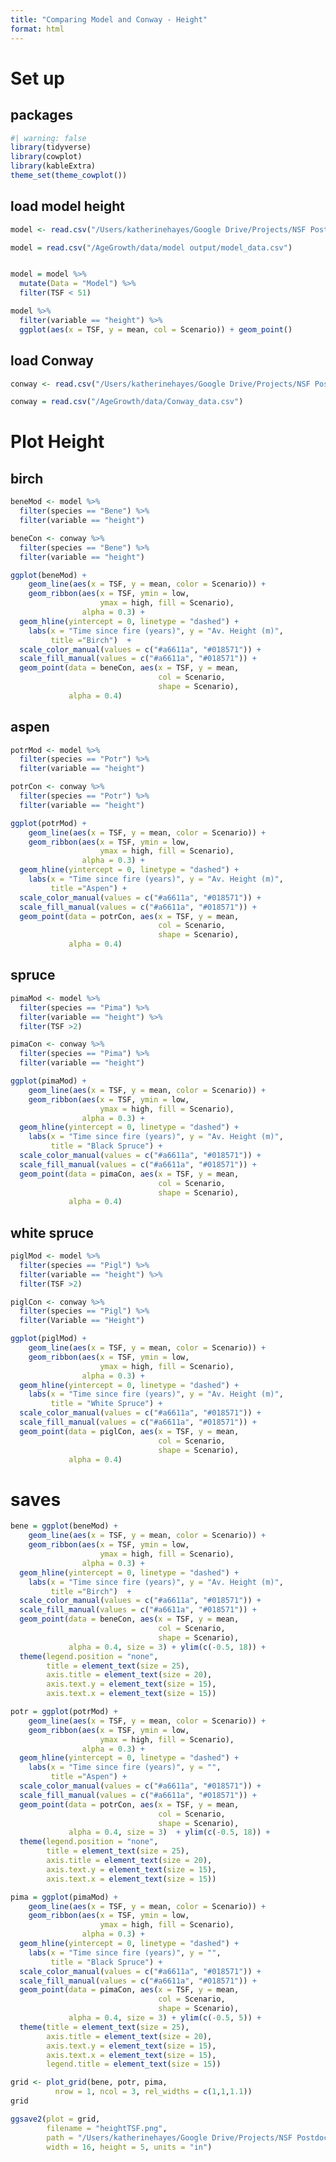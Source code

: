 ```yaml
---
title: "Comparing Model and Conway - Height"
format: html
---
```


# Set up

## packages

```r
#| warning: false
library(tidyverse)
library(cowplot)
library(kableExtra)
theme_set(theme_cowplot())
```

## load model height

```r
model <- read.csv("/Users/katherinehayes/Google Drive/Projects/NSF Postdoc/Manuscripts/ConwayAgeGrowth/data/model output/model_data.csv")

model = read.csv("/AgeGrowth/data/model output/model_data.csv")


model = model %>%
  mutate(Data = "Model") %>%
  filter(TSF < 51)

model %>%
  filter(variable == "height") %>%
  ggplot(aes(x = TSF, y = mean, col = Scenario)) + geom_point()
```

## load Conway

```r
conway <- read.csv("/Users/katherinehayes/Google Drive/Projects/NSF Postdoc/Manuscripts/ConwayAgeGrowth/data/Conway_data.csv")

conway = read.csv("/AgeGrowth/data/Conway_data.csv")

```


# Plot Height

## birch

```r
beneMod <- model %>%
  filter(species == "Bene") %>%
  filter(variable == "height")

beneCon <- conway %>%
  filter(species == "Bene") %>%
  filter(variable == "height")

ggplot(beneMod) +
    geom_line(aes(x = TSF, y = mean, color = Scenario)) +
    geom_ribbon(aes(x = TSF, ymin = low, 
                    ymax = high, fill = Scenario), 
                alpha = 0.3) +
  geom_hline(yintercept = 0, linetype = "dashed") + 
    labs(x = "Time since fire (years)", y = "Av. Height (m)",
         title ="Birch")  +
  scale_color_manual(values = c("#a6611a", "#018571")) + 
  scale_fill_manual(values = c("#a6611a", "#018571")) +
  geom_point(data = beneCon, aes(x = TSF, y = mean, 
                                 col = Scenario,
                                 shape = Scenario),
             alpha = 0.4) 
```

## aspen

```r
potrMod <- model %>%
  filter(species == "Potr") %>%
  filter(variable == "height")

potrCon <- conway %>%
  filter(species == "Potr") %>%
  filter(variable == "height")

ggplot(potrMod) +
    geom_line(aes(x = TSF, y = mean, color = Scenario)) +
    geom_ribbon(aes(x = TSF, ymin = low, 
                    ymax = high, fill = Scenario), 
                alpha = 0.3) +
  geom_hline(yintercept = 0, linetype = "dashed") + 
    labs(x = "Time since fire (years)", y = "Av. Height (m)",
         title ="Aspen") + 
  scale_color_manual(values = c("#a6611a", "#018571")) + 
  scale_fill_manual(values = c("#a6611a", "#018571")) +
  geom_point(data = potrCon, aes(x = TSF, y = mean, 
                                 col = Scenario,
                                 shape = Scenario),
             alpha = 0.4)  
```

## spruce

```r
pimaMod <- model %>%
  filter(species == "Pima") %>%
  filter(variable == "height") %>%
  filter(TSF >2)

pimaCon <- conway %>%
  filter(species == "Pima") %>%
  filter(variable == "height")

ggplot(pimaMod) +
    geom_line(aes(x = TSF, y = mean, color = Scenario)) +
    geom_ribbon(aes(x = TSF, ymin = low, 
                    ymax = high, fill = Scenario), 
                alpha = 0.3) +
  geom_hline(yintercept = 0, linetype = "dashed") + 
    labs(x = "Time since fire (years)", y = "Av. Height (m)",
         title = "Black Spruce") +
  scale_color_manual(values = c("#a6611a", "#018571")) + 
  scale_fill_manual(values = c("#a6611a", "#018571")) +
  geom_point(data = pimaCon, aes(x = TSF, y = mean, 
                                 col = Scenario,
                                 shape = Scenario),
             alpha = 0.4) 

```

## white spruce

```r
piglMod <- model %>%
  filter(species == "Pigl") %>%
  filter(variable == "height") %>%
  filter(TSF >2)

piglCon <- conway %>%
  filter(species == "Pigl") %>%
  filter(Variable == "Height")

ggplot(piglMod) +
    geom_line(aes(x = TSF, y = mean, color = Scenario)) +
    geom_ribbon(aes(x = TSF, ymin = low, 
                    ymax = high, fill = Scenario), 
                alpha = 0.3) +
  geom_hline(yintercept = 0, linetype = "dashed") + 
    labs(x = "Time since fire (years)", y = "Av. Height (m)",
         title = "White Spruce") +
  scale_color_manual(values = c("#a6611a", "#018571")) + 
  scale_fill_manual(values = c("#a6611a", "#018571")) +
  geom_point(data = piglCon, aes(x = TSF, y = mean, 
                                 col = Scenario,
                                 shape = Scenario),
             alpha = 0.4) 

```

# saves
```r
bene = ggplot(beneMod) +
    geom_line(aes(x = TSF, y = mean, color = Scenario)) +
    geom_ribbon(aes(x = TSF, ymin = low, 
                    ymax = high, fill = Scenario), 
                alpha = 0.3) +
  geom_hline(yintercept = 0, linetype = "dashed") + 
    labs(x = "Time since fire (years)", y = "Av. Height (m)",
         title ="Birch")  +
  scale_color_manual(values = c("#a6611a", "#018571")) + 
  scale_fill_manual(values = c("#a6611a", "#018571")) +
  geom_point(data = beneCon, aes(x = TSF, y = mean, 
                                 col = Scenario,
                                 shape = Scenario),
             alpha = 0.4, size = 3) + ylim(c(-0.5, 18)) +
  theme(legend.position = "none",
        title = element_text(size = 25),
        axis.title = element_text(size = 20),
        axis.text.y = element_text(size = 15),
        axis.text.x = element_text(size = 15))

potr = ggplot(potrMod) +
    geom_line(aes(x = TSF, y = mean, color = Scenario)) +
    geom_ribbon(aes(x = TSF, ymin = low, 
                    ymax = high, fill = Scenario), 
                alpha = 0.3) +
  geom_hline(yintercept = 0, linetype = "dashed") + 
    labs(x = "Time since fire (years)", y = "",
         title ="Aspen") + 
  scale_color_manual(values = c("#a6611a", "#018571")) + 
  scale_fill_manual(values = c("#a6611a", "#018571")) +
  geom_point(data = potrCon, aes(x = TSF, y = mean, 
                                 col = Scenario,
                                 shape = Scenario),
             alpha = 0.4, size = 3)  + ylim(c(-0.5, 18)) +
  theme(legend.position = "none",
        title = element_text(size = 25),
        axis.title = element_text(size = 20),
        axis.text.y = element_text(size = 15),
        axis.text.x = element_text(size = 15))

pima = ggplot(pimaMod) +
    geom_line(aes(x = TSF, y = mean, color = Scenario)) +
    geom_ribbon(aes(x = TSF, ymin = low, 
                    ymax = high, fill = Scenario), 
                alpha = 0.3) +
  geom_hline(yintercept = 0, linetype = "dashed") + 
    labs(x = "Time since fire (years)", y = "",
         title = "Black Spruce") +
  scale_color_manual(values = c("#a6611a", "#018571")) + 
  scale_fill_manual(values = c("#a6611a", "#018571")) +
  geom_point(data = pimaCon, aes(x = TSF, y = mean, 
                                 col = Scenario,
                                 shape = Scenario),
             alpha = 0.4, size = 3) + ylim(c(-0.5, 5)) +
  theme(title = element_text(size = 25),
        axis.title = element_text(size = 20),
        axis.text.y = element_text(size = 15),
        axis.text.x = element_text(size = 15),
        legend.title = element_text(size = 15))

grid <- plot_grid(bene, potr, pima,
          nrow = 1, ncol = 3, rel_widths = c(1,1,1.1))
grid

ggsave2(plot = grid,
        filename = "heightTSF.png",
        path = "/Users/katherinehayes/Google Drive/Projects/NSF Postdoc/Manuscripts/ConwayAgeGrowth/figures/heightTSF/",
        width = 16, height = 5, units = "in")

```
